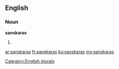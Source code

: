 ==English==

===Noun===
'''sanskaras'''

# {{plural of|sanskara}}

[[Category:English plurals]]

[[ar:sanskaras]]
[[fr:sanskaras]]
[[ku:sanskaras]]
[[my:sanskaras]]
